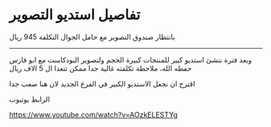 # تفاصيل استديو التصوير

 بانتظار صندوق التصوير مع حامل الجوال التكلفة 945 ريال

---

وبعد فترة ننشئ استديو كبير للمنتجات كبيرة الحجم ولتصوير البودكاست مع ابو فارس حفظه الله، ملاحظة تكلفته غالية جدا ممكن تتعدا ال 5 الاف ريال

اقترح ان نجعل الاستديو الكبير في الفرع الجديد لان هنا صعب جدا 

الرابط يوتيوب

https://www.youtube.com/watch?v=AOzkELESTYg

